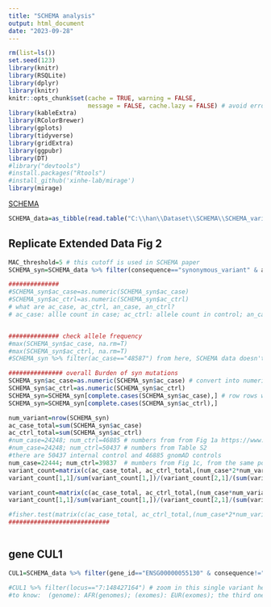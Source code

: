 ---
title: "SCHEMA analysis"
output: html_document
date: "2023-09-28"
---


```{r, echo=F, warning=F, message=F}
rm(list=ls())
set.seed(123)
library(knitr)
library(RSQLite)
library(dplyr)
library(knitr)
knitr::opts_chunk$set(cache = TRUE, warning = FALSE, 
                      message = FALSE, cache.lazy = FALSE) # avoid error of long vectors https://stackoverflow.com/questions/39417003/long-vectors-not-supported-yet-error-in-rmd-but-not-in-r-script 
library(kableExtra)
library(RColorBrewer)
library(gplots)
library(tidyverse)
library(gridExtra)
library(ggpubr)
library(DT)
#library("devtools")
#install.packages("Rtools")
#install_github('xinhe-lab/mirage')
library(mirage)

```

[SCHEMA](https://schema.broadinstitute.org/)

```{r, echo=F, message=F, warning=F,cache=T}
SCHEMA_data=as_tibble(read.table("C:\\han\\Dataset\\SCHEMA\\SCHEMA_variant_results.tsv.subset", header=T))
```

## Replicate Extended Data Fig 2  

```{r, echo=F, message=F, warning=F}
MAC_threshold=5 # this cutoff is used in SCHEMA paper 
SCHEMA_syn=SCHEMA_data %>% filter(consequence=="synonymous_variant" & ac_case<=MAC_threshold & ac_ctrl<=MAC_threshold) 

##############
#SCHEMA_syn$ac_case=as.numeric(SCHEMA_syn$ac_case)
#SCHEMA_syn$ac_ctrl=as.numeric(SCHEMA_syn$ac_ctrl)
# what are ac_case, ac_ctrl, an_case, an_ctrl? 
# ac_case: allle count in case; ac_ctrl: allele count in control; an_case: allele number in case; an_ctrl: allele number in control #  see details here: https://schema.broadinstitute.org/gene/ENSG00000055130; move cursor to the variables then their meanings will pop up  


############## check allele frequency 
#max(SCHEMA_syn$ac_case, na.rm=T)
#max(SCHEMA_syn$ac_ctrl, na.rm=T)
#SCHEMA_syn %>% filter(ac_case=="48587") from here, SCHEMA data doesn't use AF filter. 

############### overall Burden of syn mutations 
SCHEMA_syn$ac_case=as.numeric(SCHEMA_syn$ac_case) # convert into numeric value 
SCHEMA_syn$ac_ctrl=as.numeric(SCHEMA_syn$ac_ctrl)
SCHEMA_syn=SCHEMA_syn[complete.cases(SCHEMA_syn$ac_case),] # row rows when either ac_case or ac_ctrl has NA 
SCHEMA_syn=SCHEMA_syn[complete.cases(SCHEMA_syn$ac_ctrl),]

num_variant=nrow(SCHEMA_syn)
ac_case_total=sum(SCHEMA_syn$ac_case)
ac_ctrl_total=sum(SCHEMA_syn$ac_ctrl)
#num_case=24248; num_ctrl=46885 # numbers from from Fig 1a https://www.nature.com/articles/s41586-022-04556-w#Sec15
#num_case=24248; num_ctrl=50437 # numbers from Table S2
#there are 50437 internal control and 46885 gnomAD controls   
num_case=22444; num_ctrl=39837  # mumbers from Fig 1c, from the same population, see Section-Statistical approach in suppl 
variant_count=matrix(c(ac_case_total, ac_ctrl_total,(num_case*2*num_variant-ac_case_total),  (num_ctrl*2*num_variant-ac_ctrl_total)), nrow=2)
variant_count[1,1]/sum(variant_count[1,])/(variant_count[2,1]/(sum(variant_count[2,])))

variant_count=matrix(c(ac_case_total, ac_ctrl_total,(num_case*num_variant-ac_case_total),  (num_ctrl*num_variant-ac_ctrl_total)), nrow=2)
variant_count[1,1]/sum(variant_count[1,])/(variant_count[2,1]/(sum(variant_count[2,])))

#fisher.test(matrix(c(ac_case_total, ac_ctrl_total,(num_case*2*num_variant-ac_case_total),  (num_ctrl*2*num_variant-ac_ctrl_total)), nrow=2))
############################ 



```

## gene CUL1

```{r, echo=F, message=F, warning=F}
CUL1=SCHEMA_data %>% filter(gene_id=="ENSG00000055130" & consequence!="synonymous_variant") # https://schema.broadinstitute.org/gene/ENSG00000055130

#CUL1 %>% filter(locus=="7:148427164") # zoom in this single variant here https://schema.broadinstitute.org/gene/ENSG00000055130
#to know:  (genome): AFR(genomes); (exomes): EUR(exomes); the third one is meta; 
```

